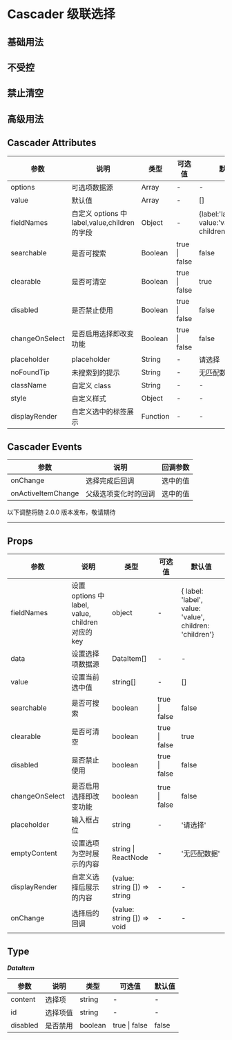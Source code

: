 # Cascader 级联选择

## 基础用法


<DemoBasic />

## 不受控


<DemoChange />

## 禁止清空


<DemoForbidclear />

## 高级用法


<DemoAdvanced />

## Cascader Attributes

| 参数           | 说明                                          | 类型     | 可选值        | 默认值                                              |
| -------------- | --------------------------------------------- | -------- | ------------- | --------------------------------------------------- |
| options        | 可选项数据源                                  | Array    | -             | -                                                   |
| value          | 默认值                                        | Array    | -             | []                                                  |
| fieldNames     | 自定义 options 中 label,value,children 的字段 | Object   | -             | {label:'label', value:'value', children:'children'} |
| searchable     | 是否可搜索                                    | Boolean  | true \| false | false                                               |
| clearable      | 是否可清空                                    | Boolean  | true \| false | true                                                |
| disabled       | 是否禁止使用                                  | Boolean  | true \| false | false                                               |
| changeOnSelect | 是否启用选择即改变功能                        | Boolean  | true \| false | false                                               |
| placeholder    | placeholder                                   | String   | -             | 请选择                                              |
| noFoundTip     | 未搜索到的提示                                | String   | -             | 无匹配数据                                          |
| className      | 自定义 class                                  | String   | -             | -                                                   |
| style          | 自定义样式                                    | Object   | -             | -                                                   |
| displayRender  | 自定义选中的标签展示                          | Function | -             | -                                                   |

## Cascader Events

| 参数               | 说明                 | 回调参数 |
| ------------------ | -------------------- | -------- |
| onChange           | 选择完成后回调       | 选中的值 |
| onActiveItemChange | 父级选项变化时的回调 | 选中的值 |

<div style={{ position: 'relative' }}>
  <span
    style={{
      position: 'absolute',
      background: '#fff',
      left: '50%',
      transform: 'translate(-50%, -50%)',
      fontSize: '14px',
      padding: 8,
      color: '#999'
    }}
  >
    以下调整将随 2.0.0 版本发布，敬请期待
  </span>
  <hr style={{ marginTop: 50, marginBottom: 20, border: '0.5px dashed #c8c8c8' }} />
</div>

## Props

| 参数           | 说明                                              | 类型                         | 可选值        | 默认值                                                  |
| -------------- | ------------------------------------------------- | ---------------------------- | ------------- | ------------------------------------------------------- |
| fieldNames     | 设置 options 中 label, value, children 对应的 key | object                       | -             | { label: 'label', value: 'value', children: 'children'} |
| data           | 设置选择项数据源                                  | DataItem[]                   | -             | -                                                       |
| value          | 设置当前选中值                                    | string[]                     | -             | []                                                      |
| searchable     | 是否可搜索                                        | boolean                      | true \| false | false                                                   |
| clearable      | 是否可清空                                        | boolean                      | true \| false | true                                                    |
| disabled       | 是否禁止使用                                      | boolean                      | true \| false | false                                                   |
| changeOnSelect | 是否启用选择即改变功能                            | boolean                      | true \| false | false                                                   |
| placeholder    | 输入框占位                                        | string                       | -             | '请选择'                                                |
| emptyContent   | 设置选项为空时展示的内容                          | string \| ReactNode          | -             | '无匹配数据'                                            |
| displayRender  | 自定义选择后展示的内容                            | (value: string []) => string | -             | -                                                       |
| onChange       | 选择后的回调                                      | (value: string []) => void   | -             | -                                                       |

## Type

**_DataItem_**

| 参数     | 说明     | 类型    | 可选值        | 默认值 |
| -------- | -------- | ------- | ------------- | ------ |
| content  | 选择项   | string  | -             | -      |
| id       | 选择项值 | string  | -             | -      |
| disabled | 是否禁用 | boolean | true \| false | false  |
